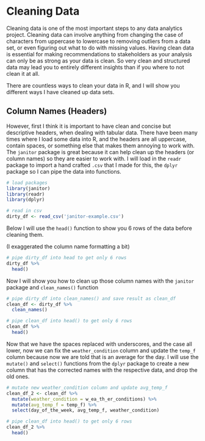 # Cleaning Data

Cleaning data is one of the most important steps to any data analytics project. Cleaning data can involve anything from changing the case of characters from uppercase to lowercase to removing outliers from a data set, or even figuring out what to do with missing values. Having clean data is essential for making recommendations to stakeholders as your analysis can only be as strong as your data is clean. So very clean and structured data may lead you to entirely different insights than if you where to not clean it at all.

There are countless ways to clean your data in R, and I will show you different ways I have cleaned up data sets.

## Column Names (Headers)

However, first I think it is important to have clean and concise but descriptive headers, when dealing with tabular data. There have been many times where I load some data into R, and the headers are all uppercase, contain spaces, or something else that makes them annoying to work with. The `janitor` package is great because it can help clean up the headers (or column names) so they are easier to work with. I will load in the `readr` package to import a hand crafted `.csv` that I made for this, the `dplyr` package so I can pipe the data into functions.

```r
# load packages
library(janitor)
library(readr)
library(dplyr)

# read in csv
dirty_df <- read_csv('janitor-example.csv')
```

Below I will use the `head()` function to show you 6 rows of the data before cleaning them.

(I exaggerated the column name formatting a bit)

```r
# pipe dirty_df into head to get only 6 rows
dirty_df %>% 
  head() 
```

Now I will show you how to clean up those column names with the `janitor` package and `clean_names()` function

```r
# pipe dirty_df into clean_names() and save result as clean_df
clean_df <- dirty_df %>%
  clean_names()

# pipe clean_df into head() to get only 6 rows
clean_df %>%
  head()
```

Now that we have the spaces replaced with underscores, and the case all lower, now we can fix the `weather_condition` column and update the `temp_f` column because now we are told that is an average for the day. I will use the `mutate()` and `select()` functions from the `dplyr` package to create a new column that has the corrected names with the respective data, and drop the old ones.

```r
# mutate new weather_condition column and update avg_temp_f
clean_df_2 <- clean_df %>%
  mutate(weather_condition = w_ea_th_er_conditions) %>%
  mutate(avg_temp_f = temp_f) %>%
  select(day_of_the_week, avg_temp_f, weather_condition)

# pipe clean_df into head() to get only 6 rows
clean_df_2 %>%
  head() 
```
